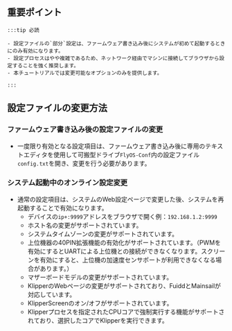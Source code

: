 ## 重要ポイント

    :::tip 必読

    - 設定ファイルの`部分`設定は、ファームウェア書き込み後にシステムが初めて起動するときにのみ有効になります。
    - 設定プロセスはやや複雑であるため、ネットワーク経由でマシンに接続してブラウザから設定することを強く推奨します。
    - 本チュートリアルでは変更可能なオプションのみを提供します。

    :::

## 設定ファイルの変更方法

### ファームウェア書き込み後の設定ファイルの変更

- 一度限り有効となる設定項目は、ファームウェア書き込み後に専用のテキストエディタを使用して可搬型ドライブ`FlyOS-Conf`内の設定ファイル`config.txt`を開き、変更を行う必要があります。

### システム起動中のオンライン設定変更

- 通常の設定項目は、システムのWeb設定ページで変更した後、システムを再起動することで有効になります。
    - デバイスの`ip+:9999`アドレスをブラウザで開く例：`192.168.1.2:9999`
    - ホスト名の変更がサポートされています。
    - システムタイムゾーンの変更がサポートされています。
    - 上位機器の40PIN拡張機能の有効化がサポートされています。（PWMを有効にするとUARTによる上位機との接続ができなくなります。スクリーンを有効にすると、上位機の加速度センサポートが利用できなくなる場合があります。）
    - マザーボードモデルの変更がサポートされています。
    - KlipperのWebページの変更がサポートされており、FuiddとMainsailが対応しています。
    - KlipperScreenのオン/オフがサポートされています。
    - Klipperプロセスを指定されたCPUコアで強制実行する機能がサポートされており、選択したコアでKlipperを実行できます。
